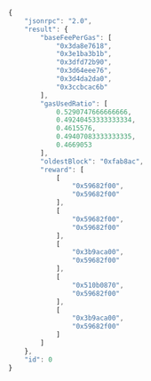 
<Tabs>
  <TabItem value="JSON">

```js
{
    "jsonrpc": "2.0",
    "result": {
        "baseFeePerGas": [
            "0x3da8e7618",
            "0x3e1ba3b1b",
            "0x3dfd72b90",
            "0x3d64eee76",
            "0x3d4da2da0",
            "0x3ccbcac6b"
        ],
        "gasUsedRatio": [
            0.5290747666666666,
            0.49240453333333334,
            0.4615576,
            0.49407083333333335,
            0.4669053
        ],
        "oldestBlock": "0xfab8ac",
        "reward": [
            [
                "0x59682f00",
                "0x59682f00"
            ],
            [
                "0x59682f00",
                "0x59682f00"
            ],
            [
                "0x3b9aca00",
                "0x59682f00"
            ],
            [
                "0x510b0870",
                "0x59682f00"
            ],
            [
                "0x3b9aca00",
                "0x59682f00"
            ]
        ]
    },
    "id": 0
}
```

  </TabItem>
</Tabs>

